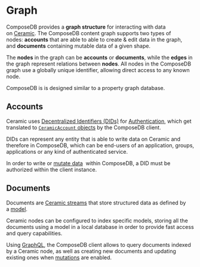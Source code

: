 # Graph
ComposeDB provides a **graph structure** for interacting with data on [Ceramic](https://ceramic.network/). The ComposeDB content graph supports two types of nodes: **accounts** that are able to able to create & edit data in the graph, and **documents** containing mutable data of a given shape.

The **nodes** in the graph can be **accounts** or **documents**, while the **edges** in the graph represent relations between **nodes**. All nodes in the ComposeDB graph use a globally unique identifier, allowing direct access to any known node.

ComposeDB is is designed similar to a property graph database.

## Accounts

Ceramic uses [Decentralized Identifiers (DIDs)](https://w3c.github.io/did-core/) for [Authentication](./guides/composedb-client/user-sessions), which get translated to [`CeramicAccount` objects](./guides/data-interactions/queries#ceramicaccount-object) by the ComposeDB client.

DIDs can represent any entity that is able to write data on Ceramic and therefore in ComposeDB, which can be end-users of an application, groups, applications or any kind of authenticated service.

In order to write or [mutate data](./guides/data-interactions/mutations)  within ComposeDB, a DID must be authorized within the client instance.

## Documents

Documents are [Ceramic streams](https://developers.ceramic.network/learn/advanced/overview/#streams) that store structured data as defined by a [model](./guides/data-modeling/introduction-to-modeling).

Ceramic nodes can be configured to index specific models, storing all the documents using a model in a local database in order to provide fast access and query capabilities.

Using [GraphQL](https://graphql.org/), the ComposeDB client allows to query documents indexed by a Ceramic node, as well as creating new documents and updating existing ones when [mutations](./guides/data-interactions/mutations) are enabled. 
